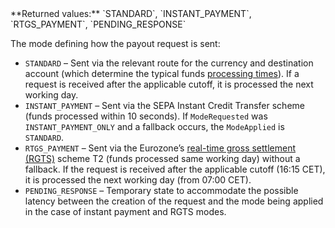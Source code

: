 <ParamField body="ModeApplied" type="string">     
**Returned values:** `STANDARD`, `INSTANT_PAYMENT`, `RTGS_PAYMENT`, `PENDING_RESPONSE`

The mode defining how the payout request is sent:
- `STANDARD` – Sent via the relevant route for the currency and destination account (which determine the typical funds [processing times](/guides/payouts#cutoffs-and-processing-times)). If a request is received after the applicable cutoff, it is processed the next working day.
- `INSTANT_PAYMENT` – Sent via the SEPA Instant Credit Transfer scheme (funds processed within 10 seconds). If `ModeRequested` was `INSTANT_PAYMENT_ONLY` and a fallback occurs, the `ModeApplied` is `STANDARD`. 
- `RTGS_PAYMENT` – Sent via the Eurozone’s [real-time gross settlement (RGTS)](/guides/payouts#real-time-gross-settlement-rtgs) scheme T2 (funds processed same working day) without a fallback. If the request is received after the applicable cutoff (16:15 CET), it is processed the next working day (from 07:00 CET).
- `PENDING_RESPONSE` – Temporary state to accommodate the possible latency between the creation of the request and the mode being applied in the case of instant payment and RGTS modes.
</ParamField>